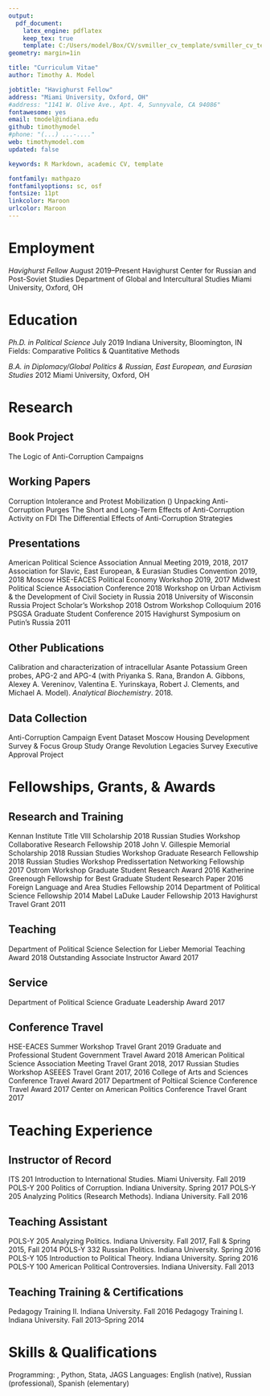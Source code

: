 ---
output: 
  pdf_document:
    latex_engine: pdflatex
    keep_tex: true
    template: C:/Users/model/Box/CV/svmiller_cv_template/svmiller_cv_template.tex
geometry: margin=1in

title: "Curriculum Vitae"
author: Timothy A. Model

jobtitle: "Havighurst Fellow"
address: "Miami University, Oxford, OH"
#address: "1141 W. Olive Ave., Apt. 4, Sunnyvale, CA 94086"
fontawesome: yes
email: tmodel@indiana.edu
github: timothymodel
#phone: "(...) ...-...."
web: timothymodel.com
updated: false

keywords: R Markdown, academic CV, template

fontfamily: mathpazo
fontfamilyoptions: sc, osf
fontsize: 11pt
linkcolor: Maroon
urlcolor: Maroon
---

# Employment

*Havighurst Fellow* \hfill August 2019--Present \newline
Havighurst Center for Russian and Post-Soviet Studies \hfill \newline
Department of Global and Intercultural Studies \hfill \newline
Miami University, Oxford, OH

# Education

*Ph.D. in Political Science* \hfill July 2019 \newline
Indiana University, Bloomington, IN \hfill \newline
Fields: Comparative Politics \& Quantitative Methods

*B.A. in Diplomacy/Global Politics \& Russian, East European, and Eurasian Studies* \hfill 2012 \newline
Miami University, Oxford, OH

# Research

## Book Project

The Logic of Anti-Corruption Campaigns

## Working Papers

Corruption Intolerance and Protest Mobilization (\emph{under review}) \hfill \newline
Unpacking Anti-Corruption Purges \hfill \newline
The Short and Long-Term Effects of Anti-Corruption Activity on FDI \hfill \newline
The Differential Effects of Anti-Corruption Strategies

## Presentations

American Political Science Association Annual Meeting \hfill 2019, 2018, 2017 \newline
Association for Slavic, East European, \& Eurasian Studies Convention \hfill 2019, 2018 \newline
Moscow HSE-EACES Political Economy Workshop \hfill 2019, 2017 \newline
Midwest Political Science Association Conference \hfill 2018 \newline
Workshop on Urban Activism \& the Development of Civil Society in Russia \hfill 2018 \newline
University of Wisconsin Russia Project Scholar's Workshop \hfill 2018 \newline
Ostrom Workshop Colloquium \hfill 2016 \newline
PSGSA Graduate Student Conference \hfill 2015 \newline
Havighurst Symposium on Putin's Russia \hfill 2011

## Other Publications

Calibration and characterization of intracellular Asante Potassium Green probes, APG-2 and APG-4 (with Priyanka S. Rana, Brandon A. Gibbons, Alexey A. Vereninov, Valentina E. Yurinskaya, Robert J. Clements, and Michael A. Model). *Analytical Biochemistry*. 2018.

## Data Collection

Anti-Corruption Campaign Event Dataset \newline
Moscow Housing Development Survey \& Focus Group Study \newline
Orange Revolution Legacies Survey \newline
Executive Approval Project 

# Fellowships, Grants, \& Awards

## Research and Training

Kennan Institute Title VIII Scholarship \hfill 2018 \newline
Russian Studies Workshop Collaborative Research Fellowship \hfill 2018 \newline
John V. Gillespie Memorial Scholarship \hfill 2018 \newline
Russian Studies Workshop Graduate Research Fellowship \hfill 2018 \newline
Russian Studies Workshop Predissertation Networking Fellowship \hfill 2017 \newline
Ostrom Workshop Graduate Student Research Award \hfill 2016 \newline
Katherine Greenough Fellowship for Best Graduate Student Research Paper \hfill 2016 \newline
Foreign Language and Area Studies Fellowship \hfill 2014 \newline
Department of Political Science Fellowship \hfill 2014 \newline
Mabel LaDuke Lauder Fellowship \hfill 2013 \newline
Havighurst Travel Grant \hfill 2011

## Teaching

Department of Political Science Selection for Lieber Memorial Teaching Award \hfill 2018 \newline
Outstanding Associate Instructor Award \hfill 2017

## Service

Department of Political Science Graduate Leadership Award \hfill 2017

## Conference Travel

HSE-EACES Summer Workshop Travel Grant \hfill 2019 \newline
Graduate and Professional Student Government Travel Award \hfill 2018 \newline
American Political Science Association Meeting Travel Grant \hfill 2018, 2017 \newline
Russian Studies Workshop ASEEES Travel Grant \hfill 2017, 2016 \newline
College of Arts and Sciences Conference Travel Award \hfill 2017 \newline
Department of Poltiical Science Conference Travel Award \hfill 2017 \newline
Center on American Politics Conference Travel Grant \hfill 2017

# Teaching Experience

## Instructor of Record

ITS 201 Introduction to International Studies. Miami University. \hfill Fall 2019 \newline
POLS-Y 200 Politics of Corruption. Indiana University. \hfill Spring 2017 \newline
POLS-Y 205 Analyzing Politics (Research Methods). Indiana University. \hfill Fall 2016

## Teaching Assistant

POLS-Y 205 Analyzing Politics. Indiana University. \hfill Fall 2017, Fall \& Spring 2015, Fall 2014 \newline
POLS-Y 332 Russian Politics. Indiana University. \hfill Spring 2016 \newline
POLS-Y 105 Introduction to Political Theory. Indiana University. \hfill Spring 2016 \newline
POLS-Y 100 American Political Controversies. Indiana University. \hfill Fall 2013

## Teaching Training \& Certifications

Pedagogy Training II. Indiana University. \hfill Fall 2016 \newline
Pedagogy Training I. Indiana University. \hfill Fall 2013--Spring 2014

# Skills \& Qualifications

Programming: \textsf{R}, Python, Stata, JAGS \hfill \newline
Languages: English (native), Russian (professional), Spanish (elementary)

